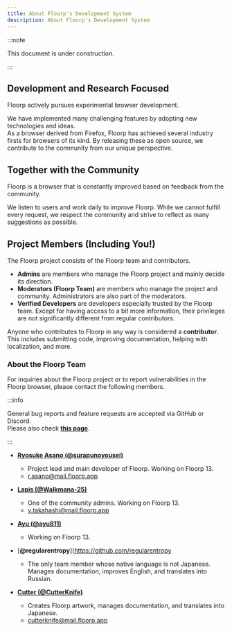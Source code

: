 ```yaml
---
title: About Floorp's Development System
description: About Floorp's Development System
---
```



:::note

This document is under construction.

:::

## Development and Research Focused

Floorp actively pursues experimental browser development.

We have implemented many challenging features by adopting new technologies and ideas.\
As a browser derived from Firefox, Floorp has achieved several industry firsts for browsers of its kind. By releasing these as open source, we contribute to the community from our unique perspective.

## Together with the Community

Floorp is a browser that is constantly improved based on feedback from the community.

We listen to users and work daily to improve Floorp. While we cannot fulfill every request, we respect the community and strive to reflect as many suggestions as possible.

## Project Members (Including You!)

The Floorp project consists of the Floorp team and contributors.

- **Admins** are members who manage the Floorp project and mainly decide its direction.
- **Moderators (Floorp Team)** are members who manage the project and community. Administrators are also part of the moderators.
- **Verified Developers** are developers especially trusted by the Floorp team. Except for having access to a bit more information, their privileges are not significantly different from regular contributors.

Anyone who contributes to Floorp in any way is considered a **contributor**. This includes submitting code, improving documentation, helping with localization, and more.

### About the Floorp Team

For inquiries about the Floorp project or to report vulnerabilities in the Floorp browser, please contact the following members.

:::info

General bug reports and feature requests are accepted via GitHub or Discord.\
Please also check **[this page](/docs/other/issue-checklist)**.

:::

- [**Ryosuke Asano (@surapunoyousei)**](https://github.com/surapunoyousei)
  - Project lead and main developer of Floorp. Working on Floorp 13.
  - [r.asano@mail.floorp.app](mailto:r.asano@mail.floorp.app)

- [**Lapis (@Walkmana-25)**](https://github.com/Walkmana-25)
  - One of the community admins. Working on Floorp 13.
  - [y.takahashi@mail.floorp.app](mailto:y.takahashi@mail.floorp.app)

- [**Ayu (@ayu811)**](https://github.com/ayu811)
  - Working on Floorp 13.

- [**@regularentropy**](https://github.com/regularentropy
  - The only team member whose native language is not Japanese. Manages documentation, improves English, and translates into Russian.

- [**Cutter (@CutterKnife)**](https://github.com/CutterKnife)
  - Creates Floorp artwork, manages documentation, and translates into Japanese.
  - [cutterknife@mail.floorp.app](mailto:cutterknife@mail.floorp.app)

<Support />
